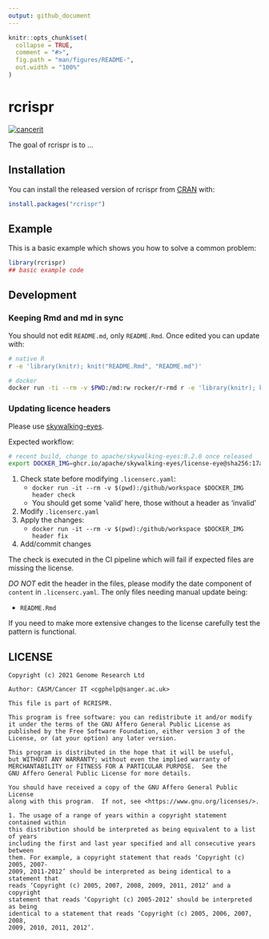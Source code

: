 ```yaml
---
output: github_document
---
```


<!-- README.md is generated from README.Rmd. Please edit that file -->

```r
knitr::opts_chunk$set(
  collapse = TRUE,
  comment = "#>",
  fig.path = "man/figures/README-",
  out.width = "100%"
)
```

# rcrispr

<!-- badges: start -->

[![cancerit](https://circleci.com/gh/cancerit/RCRISPR.svg?style=svg)](https://circleci.com/gh/cancerit/RCRISPR)

<!-- badges: end -->

The goal of rcrispr is to ...

## Installation

You can install the released version of rcrispr from [CRAN](https://CRAN.R-project.org) with:

``` r
install.packages("rcrispr")
```

## Example

This is a basic example which shows you how to solve a common problem:

```r
library(rcrispr)
## basic example code
```

## Development

### Keeping Rmd and md in sync

You should not edit `README.md`, only `README.Rmd`.  Once edited you can update with:

```bash
# native R
r -e 'library(knitr); knit("README.Rmd", "README.md")'

# docker
docker run -ti --rm -v $PWD:/md:rw rocker/r-rmd r -e 'library(knitr); knit("/md/README.Rmd", "/md/README.md")'
```

### Updating licence headers

Please use [skywalking-eyes](https://github.com/apache/skywalking-eyes).

Expected workflow:

```bash
# recent build, change to apache/skywalking-eyes:0.2.0 once released
export DOCKER_IMG=ghcr.io/apache/skywalking-eyes/license-eye@sha256:17a4e86591c9908c8e76531943d5522881a82a33580ad7bdf36938517ef25aa9
```

1. Check state before modifying `.licenserc.yaml`:
   - `docker run -it --rm -v $(pwd):/github/workspace $DOCKER_IMG header check`
   - You should get some 'valid' here, those without a header as 'invalid'
1. Modify `.licenserc.yaml`
1. Apply the changes:
   - `docker run -it --rm -v $(pwd):/github/workspace $DOCKER_IMG header fix`
1. Add/commit changes

The check is executed in the CI pipeline which will fail if expected files are missing the license.

*DO NOT* edit the header in the files, please modify the date component of `content` in `.licenserc.yaml`.  The only files needing manual update being:

- `README.Rmd`

If you need to make more extensive changes to the license carefully test the pattern is functional.

## LICENSE

```
Copyright (c) 2021 Genome Research Ltd

Author: CASM/Cancer IT <cgphelp@sanger.ac.uk>

This file is part of RCRISPR.

This program is free software: you can redistribute it and/or modify
it under the terms of the GNU Affero General Public License as
published by the Free Software Foundation, either version 3 of the
License, or (at your option) any later version.

This program is distributed in the hope that it will be useful,
but WITHOUT ANY WARRANTY; without even the implied warranty of
MERCHANTABILITY or FITNESS FOR A PARTICULAR PURPOSE.  See the
GNU Affero General Public License for more details.

You should have received a copy of the GNU Affero General Public License
along with this program.  If not, see <https://www.gnu.org/licenses/>.

1. The usage of a range of years within a copyright statement contained within
this distribution should be interpreted as being equivalent to a list of years
including the first and last year specified and all consecutive years between
them. For example, a copyright statement that reads ‘Copyright (c) 2005, 2007-
2009, 2011-2012’ should be interpreted as being identical to a statement that
reads ‘Copyright (c) 2005, 2007, 2008, 2009, 2011, 2012’ and a copyright
statement that reads ‘Copyright (c) 2005-2012’ should be interpreted as being
identical to a statement that reads ‘Copyright (c) 2005, 2006, 2007, 2008,
2009, 2010, 2011, 2012’.
```
